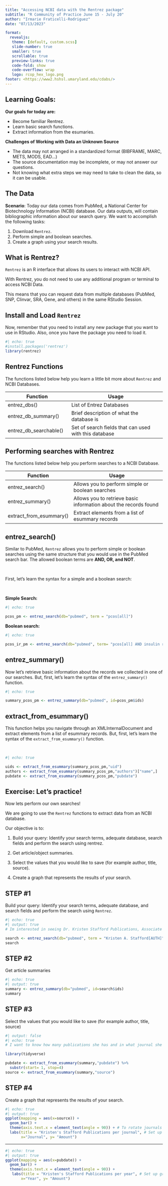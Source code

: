 ```yaml
---
title: "Accessing NCBI data with the Rentrez package"
subtitle: "R Community of Practice June 15 - July 20"
author: "Irmarie Fraticelli-Rodriguez"
date: "07/13/2023"

format:
  revealjs:
   theme: [default, custom.scss]
   slide-number: true
   smaller: true
   scrollable: true
   preview-links: true
   code-fold: show
   code-overflow: wrap
   logo: rcop_hex_logo.png
footer: <https://www2.hshsl.umaryland.edu/cdabs/>
---
```

## Learning Goals:
::: {.r-fit-text}
**Our goals for today are:**

* Become familiar Rentrez. 
* Learn basic search functions.
* Extract information from the esumaries.

**Challenges of Working with Data an Unknown Source**

* The data may not arranged in a standardized format (BIBFRAME, MARC, METS, MODS, EAD...)
* The source documentation may be incomplete, or may not answer our questions.
* Not knowing what extra steps we may need to take to clean the data, so it can be usable. 

:::

## The Data

::: {.r-fit-text}
**Scenario**: Today our data comes from PubMed, a National Center for Biotechnology Information (NCBI) database. Our data outputs, will contain bibliographic information about our search query. 
We want to accomplish the following tasks: 

1. Download `Rentrez`.
1. Perform simple and boolean searches.
1. Create a graph using your search results. 
:::

## What is Rentrez? 

`Rentrez` is an R interface that allows its users to interact with NCBI API.

With Rentrez, you do not need to use any additional program or terminal to access NCBI Data. 

This means that you can request data from multiple databases (PubMed, SNP, Clinvar, SRA, Gene, and others) in the same RStudio Session.

## Install and Load `Rentrez`

Now, remember that you need to install any new package that you want to use in RStudio. Also, once you have the package you need to load it.

```r
#| echo: true
#install.packages('rentrez')
library(rentrez)

```

## Rentrez Functions 

::: {.r-fit-text}
The functions listed below help you learn a little bit more about `Rentrez` and NCBI Databases.

| Function                | Usage                                                |
|-------------------------|------------------------------------|
| entrez_dbs()            | List of Entrez Databases                             |
| entrez_db_summary()     | Brief description of what the database is            |
| entrez_db_searchable()  | Set of search fields that can used with this database |
:::

## Performing searches with Rentrez

::: {.r-fit-text}
The functions listed below help you perform searches to a NCBI Database.

| Function                | Usage                              |                 
|-------------------------|------------------------------------|
| entrez_search()         | Allows you to perform simple or boolean searches |
| entrez_summary()        | Allows you to retrieve basic information about the records found |
| extract_from_esummary() | Extract elements from a list of esummary records     |
:::

## entrez_search()

Similar to PubMed, `Rentrez` allows you to perform simple or boolean searches using the same structure that you would use in the PubMed search bar. The allowed boolean terms are **AND, OR, and NOT**.

<br/>

First, let's learn the syntax for a simple and a boolean search:

<br/>

**Simple Search:**

```r
#| echo: true

pcos_pm <- entrez_search(db="pubmed", term = "pcos[all]")

```


**Boolean search:**

```r
#| echo: true

pcos_ir_pm <- entrez_search(db="pubmed", term= "pcos[all] AND insulin resistance[all]")

```

## entrez_summary()

Now let's retrieve basic information about the records we collected in one of our searches. But, first, let's learn the syntax of the `entrez_summary()` function.

```r
#| echo: true

summary_pcos_pm <- entrez_summary(db="pubmed", id=pcos_pm$ids)

```

## extract_from_esummary()

This function helps you navigate through an XMLInternalDocument and extract elements from a list of esummary records. But, first, let's learn the syntax of the `extract_from_esummary()` function.

<br/>

```r
#| echo: true

uids <- extract_from_esummary(summary_pcos_pm,"uid")
authors <- extract_from_esummary(summary_pcos_pm,"authors")["name",]
pubdate <- extract_from_esummary(summary_pcos_pm,"pubdate")

```
## Exercise: Let's practice!

Now lets perform our own searches!

We are going to use the `Rentrez` functions to extract data from an NCBI database. 

Our objective is to: 

1. Build your query: Identify your search terms, adequate database, search fields and perform the search using rentrez.

2. Get article/object summaries.  

3. Select the values that you would like to save (for example author, title, source).

4. Create a graph that represents the results of your search.

## **STEP #1**

Build your query: Identify your search terms, adequate database, and search fields and perform the search using `Rentrez`.    

```r
#| echo: true
#| output: true
# Im interested in seeing Dr. Kristen Stafford Publications, Associate Professor of Epidemiology and Deputy Director - Center for International Health, Education, and Biosecurity

search <- entrez_search(db="pubmed", term = "Kristen A. Stafford[AUTH]",retmax=100)
search

```


## **STEP #2**  

Get article summaries

```r
#| echo: true
#| output: true
summary <- entrez_summary(db="pubmed", id=search$ids)
summary
```

## **STEP #3**

Select the values that you would like to save (for example author, title, source)

```r
#| output: false
#| echo: true
# I want to know how many publications she has and in what journal she publishes the most. 

library(tidyverse)

pubdate <- extract_from_esummary(summary,"pubdate") %>%
  substr(start= 1, stop=4)
source <- extract_from_esummary(summary,"source")

```

## **STEP #4** 
Create a graph that represents the results of your search.
```r
#| echo: true
#| output: true
ggplot(mapping = aes(x=source)) + 
  geom_bar() +
  theme(axis.text.x = element_text(angle = 90)) + # To rotate journals names
  labs(title = "Kristen's Stafford Publications per journal", # Set up graph title and labels
       x="Journal", y= "Amount")
```
----
```r
#| echo: true
#| output: true
ggplot(mapping = aes(x=pubdate)) + 
  geom_bar() +
  theme(axis.text.x = element_text(angle = 90)) +
   labs(title = "Kristen's Stafford Publications per year", # Set up graph title and labels
       x="Year", y= "Amount")
```